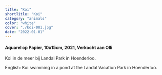 ```yaml
---
title: "Koi"
shortTitle: "Koi"
category: "animals"
color: "white"
cover: "./koi-001.jpg"
date: "2022-01-01"
---
```

    
#### Aquarel op Papier, 10x15cm, 2021, Verkocht aan Olli
Koi in de meer bij Landal Park in Hoenderloo.


English: Koi swimming in a pond at the Landal Vacation Park in Hoenderloo.